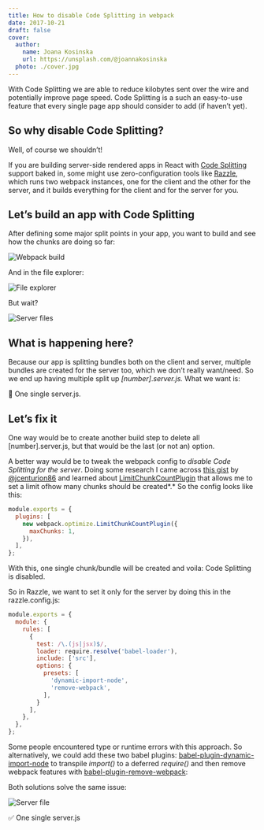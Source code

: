 ```yaml
---
title: How to disable Code Splitting in webpack
date: 2017-10-21
draft: false
cover:
  author:
    name: Joana Kosinska
    url: https://unsplash.com/@joannakosinska
  photo: ./cover.jpg
---
```


With Code Splitting we are able to reduce kilobytes sent over the wire and potentially improve page speed. Code Splitting is a such an easy-to-use feature that every single page app should consider to add (if haven’t yet).

## So why disable Code Splitting?

Well, of course we shouldn’t!

If you are building server-side rendered apps in React with [Code Splitting](https://webpack.js.org/guides/code-splitting/) support baked in, some might use zero-configuration tools like [Razzle](https://github.com/jaredpalmer/razzle), which runs two webpack instances, one for the client and the other for the server, and it builds everything for the client and for the server for you.

## Let’s build an app with Code Splitting

After defining some major split points in your app, you want to build and see how the chunks are doing so far:

![Webpack build](./build.png 'Webpack build')

And in the file explorer:

![File explorer](./file-explorer.png 'File explorer')

But wait?

![Server files](./server-files.png 'Server files')

## What is happening here?

Because our app is splitting bundles both on the client and server, multiple bundles are created for the server too, which we don’t really want/need. So we end up having multiple split up _\[number\]_._server.js._ What we want is:

📝 One single server.js.

## Let’s fix it

One way would be to create another build step to delete all \[number\].server.js, but that would be the last (or not an) option.

A better way would be to tweak the webpack config to _disable Code Splitting for the server_. Doing some research I came across [this gist](https://gist.github.com/jcenturion/892c718abce234243a156255f8f52468) by [@jcenturion86](https://twitter.com/jcenturion86) and learned about [LimitChunkCountPlugin](https://webpack.js.org/plugins/limit-chunk-count-plugin) that allows me to set a limit ofhow many chunks should be created*.* So the config looks like this:

```js
module.exports = {
  plugins: [
    new webpack.optimize.LimitChunkCountPlugin({
      maxChunks: 1,
    }),
  ],
};
```

With this, one single chunk/bundle will be created and voila: Code Splitting is disabled.

So in Razzle, we want to set it only for the server by doing this in the razzle.config.js:

```js
module.exports = {
  module: {
    rules: [
      {
        test: /\.(js|jsx)$/,
        loader: require.resolve('babel-loader'),
        include: ['src'],
        options: {
          presets: [
            'dynamic-import-node',
            'remove-webpack',
          ],
        }
      ],
    },
  },
};
```

Some people encountered type or runtime errors with this approach. So alternatively, we could add these two babel plugins: [babel-plugin-dynamic-import-node](https://github.com/airbnb/babel-plugin-dynamic-import-node) to transpile _import()_ to a deferred _require()_ and then remove webpack features with [babel-plugin-remove-webpack](https://github.com/knpwrs/babel-plugin-remove-webpack):

Both solutions solve the same issue:

![Server file](./server-file.png 'Server file')

✅ One single server.js
